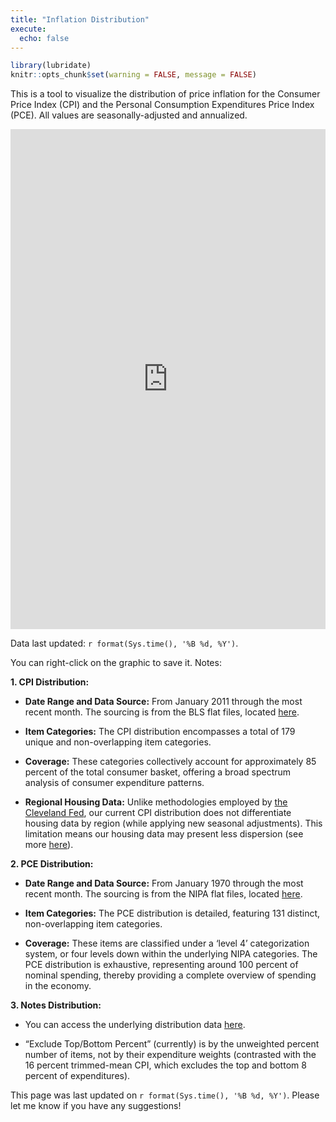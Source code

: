 ```yaml
---
title: "Inflation Distribution"
execute:
  echo: false
---
```


```r
library(lubridate)
knitr::opts_chunk$set(warning = FALSE, message = FALSE)
```

This is a tool to visualize the distribution of price inflation for the Consumer Price Index (CPI) and the Personal Consumption Expenditures Price Index (PCE). All values are seasonally-adjusted and annualized.

```{=html}
 <iframe id="example1" src="https://mtkonczal.shinyapps.io/inflation_distribution/" style="border: none; width: 100%; height: 800px" frameborder="0"></iframe>
```
Data last updated: `r format(Sys.time(), '%B %d, %Y')`.

You can right-click on the graphic to save it. Notes:

**1. CPI Distribution:**

-   **Date Range and Data Source:** From January 2011 through the most recent month. The sourcing is from the BLS flat files, located [here](https://download.bls.gov/pub/time.series/cu/).

-   **Item Categories:** The CPI distribution encompasses a total of 179 unique and non-overlapping item categories.

-   **Coverage:** These categories collectively account for approximately 85 percent of the total consumer basket, offering a broad spectrum analysis of consumer expenditure patterns.

-   **Regional Housing Data:** Unlike methodologies employed by [the Cleveland Fed](https://www.clevelandfed.org/indicators-and-data/median-cpi), our current CPI distribution does not differentiate housing data by region (while applying new seasonal adjustments). This limitation means our housing data may present less dispersion (see more [here](https://www.clevelandfed.org/-/media/project/clevelandfedtenant/clevelandfedsite/indicators-and-data/median-cpi/revisions-to-mcpi-and-trimmed-mean-2007.pdf)).

**2. PCE Distribution:**

-   **Date Range and Data Source:** From January 1970 through the most recent month. The sourcing is from the NIPA flat files, located [here](https://apps.bea.gov/iTable/?ReqID=19&step=4&isuri=1&1921=flatfiles).

-   **Item Categories:** The PCE distribution is detailed, featuring 131 distinct, non-overlapping item categories.

-   **Coverage:** These items are classified under a 'level 4' categorization system, or four levels down within the underlying NIPA categories. The PCE distribution is exhaustive, representing around 100 percent of nominal spending, thereby providing a complete overview of spending in the economy.

**3. Notes Distribution:**

-   You can access the underlying distribution data [here](https://github.com/mtkonczal/BLS-CPI-Inflation-Analysis/blob/main/data/shiny_density_test.csv).

-   "Exclude Top/Bottom Percent" (currently) is by the unweighted percent number of items, not by their expenditure weights (contrasted with the 16 percent trimmed-mean CPI, which excludes the top and bottom 8 percent of expenditures).

This page was last updated on `r format(Sys.time(), '%B %d, %Y')`. Please let me know if you have any suggestions!
